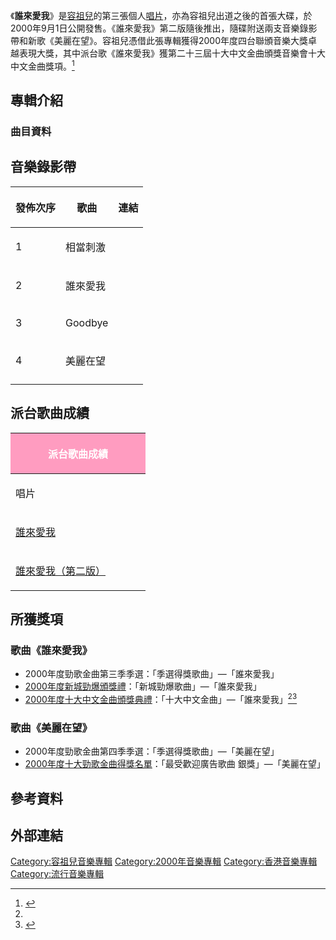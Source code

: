 {{about||別名《'''誰來愛我'''》的韓劇|幸福的女人}}

{{Album infobox | <!-- See Wikipedia:WikiProject_Albums -->
| Name       = 誰來愛我
| Type       = 專輯
| Artist     = [[容祖兒|容祖兒]]
| Cover      = 
| Released   = 2000年9月1日
| Recorded   = 2000年
| Genre      = 粵語
| Length     = 42:03
| Label      = [[英皇娛樂|英皇娛樂]]
| Last album = [[不容錯失|不容錯失]]<br>(2000年)
| This album = 誰來愛我<br>(2000年9月1日)
| Next album = [[喜歡祖兒|喜歡祖兒]]<br>(2001年)
}}

《'''誰來愛我'''》是[[容祖兒|容祖兒]]的第三張個人[[唱片|唱片]]，亦為容祖兒出道之後的首張大碟，於2000年9月1日公開發售。《誰來愛我》第二版隨後推出，隨碟附送兩支音樂錄影帶和新歌《美麗在望》。容祖兒憑借此張專輯獲得2000年度四台聯頒音樂大獎卓越表現大獎，其中派台歌《誰來愛我》獲第二十三屆十大中文金曲頒獎音樂會十大中文金曲獎項。<ref name="#1">{{cite web|url=http://rthk9.rthk.hk/classicschannel/goldsong23.htm|title=2000年度十大中文金曲頒獎典禮得獎名單|access-date=2019-09-29|archive-date=2020-07-09|archive-url=https://web.archive.org/web/20200709203955/http://rthk9.rthk.hk/classicschannel/goldsong23.htm|dead-url=no}}</ref>

==專輯介紹==
===曲目資料===
{{Tracklist
| collapsed = 
| headline = 
| font_size = 
| total_length = 42:03

| all_writing = 
| all_music = 
| all_lyrics = 
| all_arranger = 
| all_producer = 
| all_except = 

| writing_credits = 
| music_credits = yes
| lyrics_credits = yes
| arranger_credits = yes
| producer_credits = yes
| extra_column = 
| longnote_column = yes

| title1 = 相當刺激
| note1 = 「網上行寬頻」廣告歌
| longnote1 = 改編自韓國歌手{{link-ko|鄭在英|정재영}}的歌曲《Love In The Shadows》
| music1 = {{link-ko|申在弘|신재홍}}（{{lang|ko|신재홍}}）
| lyrics1 = [[李敏_(香港)|李敏]]
| arranger1 = [[舒文_(音樂人)|舒文]]
| producer1 = 梁飛翔、舒文
| extra1 = 
| length1 = 3:47

| title2 = Now and Forever
| note2 = 
| longnote2 = 
| music2 = Yang Do Ul
| lyrics2 = [[因葵|因葵]]
| arranger2 = Robert Seng
| producer2 = 梁飛翔
| extra2 = 
| length2 = 3:14

| title3 = Goodbye
| note3 = 
| longnote3 = 改編自韓國歌手鄭在英的同名歌曲
| music3 = Shin Dong Gwan
| lyrics3 = [[梁芷珊|梁芷珊]]、Sketch J:imani
| arranger3 = Robert Seng
| producer3 = 梁飛翔
| extra3 = 
| length3 = 4:15

| title4 = 穿花蝴蝶
| note4 = 
| longnote4 = 
| music4 = 陳韋伶
| lyrics4 = 梁芷珊
| arranger4 = [[Gary_Tong|Gary Tong]]
| producer4 = 梁飛翔
| extra4 = 
| length4 = 4:30

| title5 = 敬請留步
| note5 = 
| longnote5 = 
| music5 = Ross Vannelli
| lyrics5 = 梁芷珊
| arranger5 = 舒文
| producer5 = 梁飛翔<br>舒文
| extra5 = 
| length5 = 4:03

| title6 = 誰來愛我
| note6 = 「四州牛奶咖啡糖」廣告歌
| longnote6 = 國語版本為《我們都寂寞》
| music6 = [[伍樂城|伍樂城]]
| lyrics6 = [[林夕|林夕]]
| arranger6 = 伍樂城
| producer6 = 伍樂城
| extra6 = 
| length6 = 3:53

| title7 = 好女孩
| note7 = 
| longnote7 = 
| music7 = [[倫永亮|倫永亮]]
| lyrics7 = 梁芷珊
| arranger7 = 倫永亮
| producer7 = 倫永亮
| extra7 = 
| length7 = 3:50

| title8 = 為你萬歲
| note8 = 
| longnote8 = 
| music8 = 伍樂城
| lyrics8 = 林夕
| arranger8 = 伍樂城
| producer8 = 伍樂城
| extra8 = 
| length8 = 3:50

| title9 = 愛不愛
| note9 = 
| longnote9 = 
| music9 = 陳冠蒨
| lyrics9 = 周彥瓏、David Ling Jr.
| arranger9 = Robert Seng
| producer9 = 梁飛翔
| extra9 = 
| length9 = 3:51

| title10 = 撈針
| note10 = 
| longnote10 = 
| music10 = [[Eric_Kwok|Eric Kwok]]
| lyrics10 = 梁芷珊
| arranger10 = Eric Kwok
| producer10 = 江港生
| extra10 = 
| length10 = 2:44

| title11 = 最好時光
| note11 = 
| longnote11 = 改編自Kevin Kern的《Pastel Reflections》
| music11 = Kevin Kern
| lyrics11 = 馮正
| arranger11 = Billy Chan
| producer11 = 江港生
| extra11 = 
| length11 = 4:02

| title12 = 美麗在望
| note12 = 「~H2O+」廣告歌
| longnote12 = 
| music12 = Thomas Ahlstrand
| lyrics12 = 林夕
| arranger12 = [[王雙駿|王雙駿]]
| producer12 = 王雙駿
| extra12 = 
| length12 = 
}}

==音樂錄影帶==

{|class="wikitable"
!發佈次序!!歌曲!!連結
|-
|1||相當刺激||{{youtube|KiPX3X6qkjk|MV}}
|-
|2||誰來愛我||{{youtube|YDwdtUmLDg0|MV}}
|-
|3||Goodbye||{{youtube|38gNGalMIKo|MV}}
|-
|4||美麗在望||{{youtube|gvBbPhzeDO0|MV}}
|-
|}

==派台歌曲成績==
{| class="wikitable" cellpadding="1"
|-
! style="background:#ff9cc0; color:white" colspan="7" | '''派台歌曲成績'''
|-
| width="200"| 唱片 || width="200"| 歌曲 || width="50"| 903 || width="50"| RTHK || width="50"| 997 || width="50"| TVB || width="350"| 備註
|-
| rowspan="2"|[[誰來愛我|誰來愛我]] || 誰來愛我|| 3 || '''1''' || '''1''' || '''1''' || 四洲牛奶糖廣告歌
|-
| 相當刺激 || 19 || - || 16 || - || 網上行寬頻廣告歌
|-
| [[誰來愛我|誰來愛我（第二版）]] || 美麗在望|| 11 || 3 || 2 || 2 || ～H2O+ Eye Lifter廣告歌<br />～H2O+容祖兒美麗在望慈善演唱會主題曲
|}

==所獲獎項==
===歌曲《誰來愛我》===
*2000年度勁歌金曲第三季季選：「季選得獎歌曲」—「誰來愛我」
*[[2000年度新城勁爆頒獎禮得獎名單|2000年度新城勁爆頒獎禮]]：「新城勁爆歌曲」—「誰來愛我」
*[[2000年度十大中文金曲得獎名單|2000年度十大中文金曲頒獎典禮]]：「十大中文金曲」—「誰來愛我」<ref name="#1"/><ref>{{cite web|url=https://www.youtube.com/watch?v=oW6MB1bTouY|title=2000年度十大中文金曲頒獎典禮「十大中文金曲」:「誰來愛我」}}</ref>

===歌曲《美麗在望》===
*2000年度勁歌金曲第四季季選：「季選得獎歌曲」—「美麗在望」
*[[2000年度十大勁歌金曲得獎名單|2000年度十大勁歌金曲得獎名單]]：「最受歡迎廣告歌曲 銀獎」—「美麗在望」

==參考資料==

{{reflist}}

==外部連結==
{{容祖兒}}
[[Category:容祖兒音樂專輯|Category:容祖兒音樂專輯]]
[[Category:2000年音樂專輯|Category:2000年音樂專輯]]
[[Category:香港音樂專輯|Category:香港音樂專輯]]
[[Category:流行音樂專輯|Category:流行音樂專輯]]